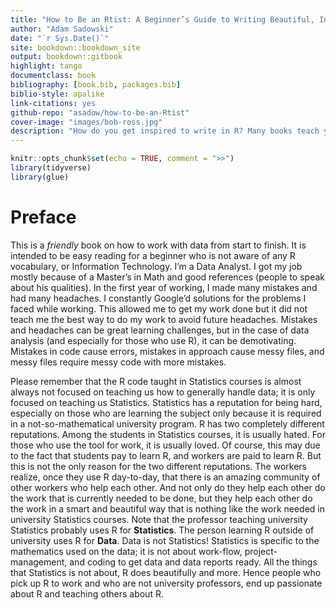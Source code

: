 ```yaml
--- 
title: "How to Be an Rtist: A Beginner’s Guide to Writing Beautiful, Intentional R Code"
author: "Adam Sadowski"
date: "`r Sys.Date()`"
site: bookdown::bookdown_site
output: bookdown::gitbook
highlight: tango
documentclass: book
bibliography: [book.bib, packages.bib]
biblio-style: apalike
link-citations: yes
github-repo: "asadow/how-to-be-an-Rtist"
cover-image: "images/bob-ross.jpg"
description: "How do you get inspired to write in R? Many books teach you what to write, but not how to find inspiration. This book starts from the ground up. You've just installed R and RStudio - what do you do now? What's the quickest, smartest way to get results? I'll show you how to get there, line-by-line, step-by-step. At some point, in trying to get your own work done, you will get stuck. But I'll also show you how to get unstuck in mere minutes. Finally, I'll show you how to write in a way that will prevent you from getting stuck in the first place! This will keep you in the flow of writing beautiful, intentional R code."
---
```


```r
knitr::opts_chunk$set(echo = TRUE, comment = ">>")
library(tidyverse)
library(glue)
```

# Preface

This is a _friendly_ book on how to work with data from start to finish. It is intended to be easy reading for a beginner who is not aware of any R vocabulary, or Information Technology. I'm a Data Analyst. I got my job mostly because of a Master's in Math and good references (people to speak about his qualities). In the first year of working, I made many mistakes and had many headaches. I constantly Google'd solutions for the problems I faced while working. This allowed me to get my work done but it did not teach me the best way to do my work to avoid future headaches. 
Mistakes and headaches can be great learning challenges, but in the case of data analysis (and especially for those who use R), it can be demotivating. Mistakes in code cause errors, mistakes in approach cause messy files, and messy files require  messy code with more mistakes.

Please remember that the R code taught in Statistics courses is almost always not focused on teaching us how to generally handle data; it is only focused on teaching us Statistics. Statistics has a reputation for being hard, especially on those who are learning the subject only because it is required in a not-so-mathematical university program. R has two completely different reputations. Among the students in Statistics courses, it is usually hated. For those who use the tool for work, it is usually loved. Of course, this may due to the fact that students pay to learn R, and workers are paid to learn R. But this is not the only reason for the two different reputations. The workers realize, once they use R day-to-day, that there is an amazing community of other workers who help each other. And not only do they help each other do the work that is currently needed to be done, but they help each other do the work in a smart and beautiful way that is nothing like the work needed in university Statistics courses. Note that the professor teaching university Statistics probably uses R for **Statistics**. The person learning R outside of university uses R for **Data**. Data is not Statistics! Statistics is specific to the mathematics used on the data; it is not about work-flow, project-management, and coding to get data and data reports ready. All the things that Statistics is not about, R does beautifully and more. Hence people who pick up R to work and who are not university professors, end up passionate about R and teaching others about R.
